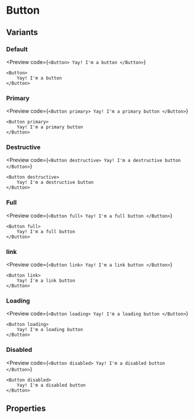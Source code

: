 # Button


## Variants

### Default

<Preview
    code={`
        <Button>
            Yay! I'm a button
        </Button>
    `}
>
    <Button>
        Yay! I'm a button
    </Button>
</Preview>

### Primary

<Preview
    code={`
        <Button primary>
            Yay! I'm a primary button
        </Button>
    `}
>
    <Button primary>
        Yay! I'm a primary button
    </Button>
</Preview>

### Destructive

<Preview
    code={`
        <Button destructive>
            Yay! I'm a destructive button
        </Button>
    `}
>
    <Button destructive>
        Yay! I'm a destructive button
    </Button>
</Preview>

### Full

<Preview
    code={`
        <Button full>
            Yay! I'm a full button
        </Button>
    `}
>
    <Button full>
        Yay! I'm a full button
    </Button>
</Preview>

### link

<Preview
    code={`
        <Button link>
            Yay! I'm a link button
        </Button>
    `}
>
    <Button link>
        Yay! I'm a link button
    </Button>
</Preview>

### Loading

<Preview
    code={`
        <Button loading>
            Yay! I'm a loading button
        </Button>
    `}
>
    <Button loading>
        Yay! I'm a loading button
    </Button>
</Preview>

### Disabled

<Preview
    code={`
        <Button disabled>
            Yay! I'm a disabled button
        </Button>
    `}
>
    <Button disabled>
        Yay! I'm a disabled button
    </Button>
</Preview>

## Properties

<PropsTable
    Component={Button}
/>
